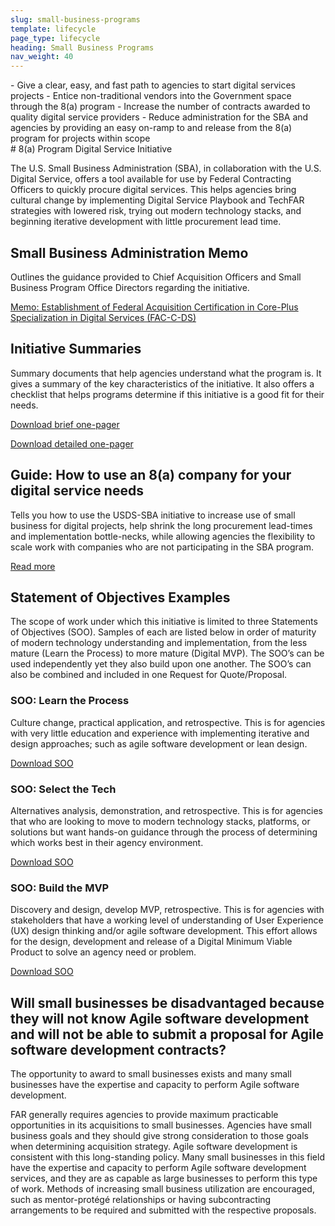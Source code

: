 ```yaml
---
slug: small-business-programs
template: lifecycle
page_type: lifecycle
heading: Small Business Programs
nav_weight: 40
---
```

<Summary>
- Give a clear, easy, and fast path to agencies to start digital services projects
- Entice non-traditional vendors into the Government space through the 8(a) program
- Increase the number of contracts awarded to quality digital service providers
- Reduce administration for the SBA and agencies by providing an easy on-ramp to and release from the 8(a) program for projects within scope
</Summary>
# 8(a) Program Digital Service Initiative

The U.S. Small Business Administration (SBA), in collaboration with the U.S. Digital Service, offers a tool available for use by Federal Contracting Officers to quickly procure digital services. This helps agencies bring cultural change by implementing Digital Service Playbook and TechFAR strategies with lowered risk, trying out modern technology stacks, and beginning iterative development with little procurement lead time.

## Small Business Administration Memo

Outlines the guidance provided to Chief Acquisition Officers and Small Business Program Office Directors regarding the initiative.

[Memo: Establishment of Federal Acquisition Certification in Core-Plus Specialization in Digital Services (FAC-C-DS)](https://github.com/usds/techfar-hub-website-v3/blob/main/tech-far-hub/static/assets/8(a)/8aSBA_USDSMemo.pdf)

## Initiative Summaries

Summary documents that help agencies understand what the program is. It gives a summary of the key characteristics of the initiative. It also offers a checklist that helps programs determine if this initiative is a good fit for their needs.

[Download brief one-pager](https://github.com/usds/techfar-hub-website-v3/blob/main/tech-far-hub/static/assets/8(a)/USDS-SBA8a_Brief.pdf)

[Download detailed one-pager](https://github.com/usds/techfar-hub-website-v3/blob/main/tech-far-hub/static/assets/8(a)/USDS-SBA8a_Detailed.pdf)

## Guide: How to use an 8(a) company for your digital service needs

Tells you how to use the USDS-SBA initiative to increase use of small business for digital projects, help shrink the long procurement lead-times and implementation bottle-necks, while allowing agencies the flexibility to scale work with companies who are not participating in the SBA program.

[Read more](https://github.com/usds/techfar-hub-website-v3/blob/5c416c9cc9e9856cc92167ba3063aa49cbc1c354/tech-far-hub/static/assets/8(a)/USDS-HowTo8a.pdf)

## Statement of Objectives Examples

The scope of work under which this initiative is limited to three Statements of Objectives (SOO). Samples of each are listed below in order of maturity of modern technology understanding and implementation, from the less mature (Learn the Process) to more mature (Digital MVP). The SOO’s can be used independently yet they also build upon one another. The SOO’s can also be combined and included in one Request for Quote/Proposal.

### SOO: Learn the Process

Culture change, practical application, and retrospective. This is for agencies with very little education and experience with implementing iterative and design approaches; such as agile software development or lean design.

[Download SOO](https://github.com/usds/techfar-hub-website-v3/blob/main/tech-far-hub/static/assets/8(a)/USDS-LearnTheProcessSOO.docx)

### SOO: Select the Tech

Alternatives analysis, demonstration, and retrospective. This is for agencies that who are looking to move to modern technology stacks, platforms, or solutions but want hands-on guidance through the process of determining which works best in their agency environment.

[Download SOO](https://github.com/usds/techfar-hub-website-v3/blob/main/tech-far-hub/static/assets/8(a)/USDS-SelectYourTechSOO.docx)

### SOO: Build the MVP

Discovery and design, develop MVP, retrospective. This is for agencies with stakeholders that have a working level of understanding of User Experience (UX) design thinking and/or agile software development. This effort allows for the design, development and release of a Digital Minimum Viable Product to solve an agency need or problem.

[Download SOO](https://github.com/usds/techfar-hub-website-v3/blob/main/tech-far-hub/static/assets/8(a)/USDS-BuildAnMVP_SOO.docx)

## Will small businesses be disadvantaged because they will not know Agile software development and will not be able to submit a proposal for Agile software development contracts?

The opportunity to award to small businesses exists and many small businesses have the expertise and capacity to perform Agile software development.

FAR generally requires agencies to provide maximum practicable opportunities in its acquisitions to small businesses. Agencies have small business goals and they should give strong consideration to those goals when determining acquisition strategy. Agile software development is consistent with this long-standing policy. Many small businesses in this field have the expertise and capacity to perform Agile software development services, and they are as capable as large businesses to perform this type of work. Methods of increasing small business utilization are encouraged, such as mentor-protégé relationships or having subcontracting arrangements to be required and submitted with the respective proposals.
